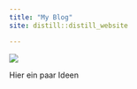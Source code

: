 ```yaml
---
title: "My Blog"
site: distill::distill_website

---
```

![](images/IMG_4876.JPG)


Hier ein paar Ideen

